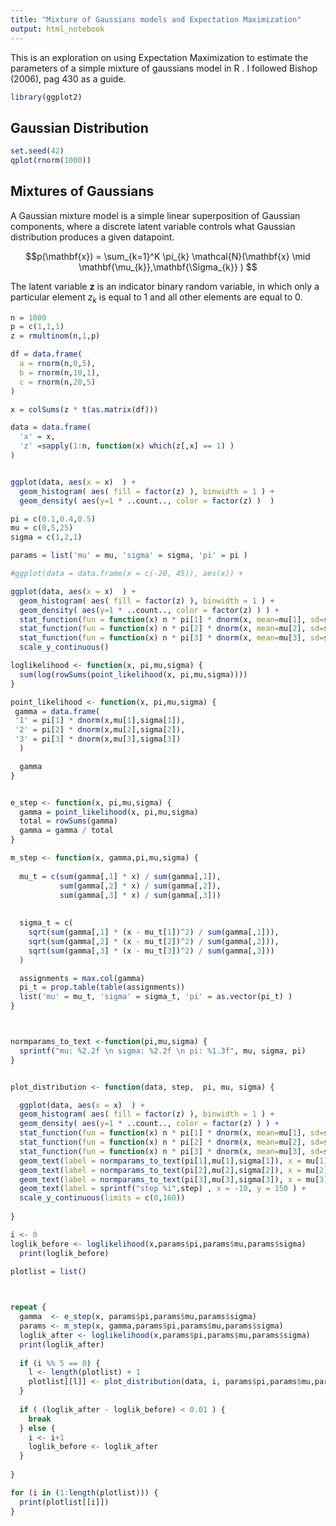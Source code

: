 ```yaml
---
title: "Mixture of Gaussians models and Expectation Maximization"
output: html_notebook
---
```


This is an exploration on using Expectation Maximization to estimate the parameters of a simple mixture of gaussians model in R . I followed Bishop (2006), pag 430 as a guide.  

```r
library(ggplot2)
```

## Gaussian Distribution



```r
set.seed(42)
qplot(rnorm(1000))

```

## Mixtures of Gaussians

A Gaussian mixture model is a simple linear superposition of Gaussian components, where a discrete latent variable controls what Gaussian distribution produces a given datapoint.


$$p(\mathbf{x}) = \sum_{k=1}^K \pi_{k} \mathcal{N}(\mathbf{x} \mid \mathbf{\mu_{k}},\mathbf{\Sigma_{k}} )  $$

The latent variable $\mathbf{z}$ is an indicator binary random variable, in which only a particular element $z_{k}$ is equal to 1 and all other elements are equal to 0. 


```r
n = 1000
p = c(1,1,1)
z = rmultinom(n,1,p)

```






```r

df = data.frame(
  a = rnorm(n,0,5), 
  b = rnorm(n,10,1),
  c = rnorm(n,20,5)
)

x = colSums(z * t(as.matrix(df)))

```

```r

data = data.frame(
  'x' = x, 
  'z' =sapply(1:n, function(x) which(z[,x] == 1) )   
)


ggplot(data, aes(x = x)  ) +
  geom_histogram( aes( fill = factor(z) ), binwidth = 1 ) +
  geom_density( aes(y=1 * ..count.., color = factor(z) )  ) 

```


```r

pi = c(0.1,0.4,0.5)
mu = c(0,5,25)
sigma = c(1,2,1)

params = list('mu' = mu, 'sigma' = sigma, 'pi' = pi )  

```



```r


#ggplot(data = data.frame(x = c(-20, 45)), aes(x)) +

ggplot(data, aes(x = x)  ) +
  geom_histogram( aes( fill = factor(z) ), binwidth = 1 ) +
  geom_density( aes(y=1 * ..count.., color = factor(z) ) ) +
  stat_function(fun = function(x) n * pi[1] * dnorm(x, mean=mu[1], sd=sigma[1]), n = 101 ) +
  stat_function(fun = function(x) n * pi[2] * dnorm(x, mean=mu[2], sd=sigma[2]), n = 101 ) +
  stat_function(fun = function(x) n * pi[3] * dnorm(x, mean=mu[3], sd=sigma[3]), n = 101 ) +
  scale_y_continuous()

```


```r

loglikelihood <- function(x, pi,mu,sigma) {
  sum(log(rowSums(point_likelihood(x, pi,mu,sigma))))
}

point_likelihood <- function(x, pi,mu,sigma) {
 gamma = data.frame(
 '1' = pi[1] * dnorm(x,mu[1],sigma[1]), 
 '2' = pi[2] * dnorm(x,mu[2],sigma[2]),
 '3' = pi[3] * dnorm(x,mu[3],sigma[3])
  )

  gamma 
}


e_step <- function(x, pi,mu,sigma) {
  gamma = point_likelihood(x, pi,mu,sigma)
  total = rowSums(gamma)
  gamma = gamma / total
}

m_step <- function(x, gamma,pi,mu,sigma) {
  
  mu_t = c(sum(gamma[,1] * x) / sum(gamma[,1]),
           sum(gamma[,2] * x) / sum(gamma[,2]),
           sum(gamma[,3] * x) / sum(gamma[,3]))
  
  
  sigma_t = c(
    sqrt(sum(gamma[,1] * (x - mu_t[1])^2) / sum(gamma[,1])),
    sqrt(sum(gamma[,2] * (x - mu_t[2])^2) / sum(gamma[,2])),
    sqrt(sum(gamma[,3] * (x - mu_t[3])^2) / sum(gamma[,3]))
  )

  assignments = max.col(gamma)
  pi_t = prop.table(table(assignments))
  list('mu' = mu_t, 'sigma' = sigma_t, 'pi' = as.vector(pi_t) )  
}




```

```r


normparams_to_text <-function(pi,mu,sigma) {
  sprintf("mu: %2.2f \n sigma: %2.2f \n pi: %1.3f", mu, sigma, pi) 
}


plot_distribution <- function(data, step,  pi, mu, sigma) {

  ggplot(data, aes(x = x)  ) +
  geom_histogram( aes( fill = factor(z) ), binwidth = 1 ) +
  geom_density( aes(y=1 * ..count.., color = factor(z) ) ) +
  stat_function(fun = function(x) n * pi[1] * dnorm(x, mean=mu[1], sd=sigma[1]), n = 101 ) +
  stat_function(fun = function(x) n * pi[2] * dnorm(x, mean=mu[2], sd=sigma[2]), n = 101 ) +
  stat_function(fun = function(x) n * pi[3] * dnorm(x, mean=mu[3], sd=sigma[3]), n = 101 ) +
  geom_text(label = normparams_to_text(pi[1],mu[1],sigma[1]), x = mu[1], y = 150 ) +
  geom_text(label = normparams_to_text(pi[2],mu[2],sigma[2]), x = mu[2], y = 150 ) +
  geom_text(label = normparams_to_text(pi[3],mu[3],sigma[3]), x = mu[3], y = 150 ) +
  geom_text(label = sprintf("step %i",step) , x = -10, y = 150 ) +
  scale_y_continuous(limits = c(0,160))
  
}


```



```r

i <- 0
loglik_before <- loglikelihood(x,params$pi,params$mu,params$sigma)
  print(loglik_before)

plotlist = list()  


  
repeat {
  gamma  <- e_step(x, params$pi,params$mu,params$sigma)
  params <- m_step(x, gamma,params$pi,params$mu,params$sigma)
  loglik_after <- loglikelihood(x,params$pi,params$mu,params$sigma)
  print(loglik_after)
  
  if (i %% 5 == 0) {
    l <- length(plotlist) + 1
    plotlist[[l]] <- plot_distribution(data, i, params$pi,params$mu,params$sigma) 
  }
  
  if ( (loglik_after - loglik_before) < 0.01 ) {
    break
  } else {
    i <- i+1 
    loglik_before <- loglik_after
  }
  
}


```

```r

for (i in (1:length(plotlist))) {
  print(plotlist[[i]])
}

```

